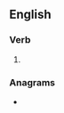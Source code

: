 ==English==

===Verb===
{{head|en|verb form}}

# {{en-past of|single}}

===Anagrams===
* {{l|en|dingles}}